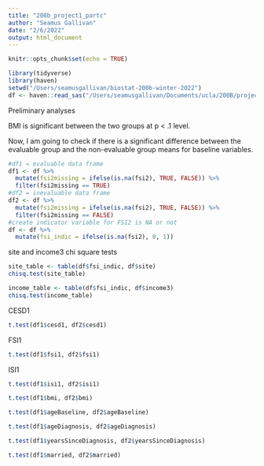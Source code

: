 ```yaml
---
title: "200b_project1_partc"
author: "Seamus Gallivan"
date: "2/6/2022"
output: html_document
---
```


```r
knitr::opts_chunk$set(echo = TRUE)
```

```r
library(tidyverse)
library(haven)
setwd("/Users/seamusgallivan/biostat-200b-winter-2022")
df <- haven::read_sas("/Users/seamusgallivan/Documents/ucla/200B/projects/ptw_project1.sas7bdat")
```


Preliminary analyses 

BMI is significant between the two groups at p < .1 level. 

Now, I am going to check if there is a significant difference between the evaluable group and the non-evaluable group means for baseline variables. 

```r
#df1 = evaluable data frame
df1 <- df %>% 
  mutate(fsi2missing = ifelse(is.na(fsi2), TRUE, FALSE)) %>% 
  filter(fsi2missing == TRUE)
#df2 = inevaluable data frame
df2 <- df %>% 
  mutate(fsi2missing = ifelse(is.na(fsi2), TRUE, FALSE)) %>% 
  filter(fsi2missing == FALSE)
#create indicator variable for FSI2 is NA or not
df <- df %>% 
  mutate(fsi_indic = ifelse(is.na(fsi2), 0, 1))
```

site and income3 chi square tests
```r
site_table <- table(df$fsi_indic, df$site)
chisq.test(site_table)

income_table <- table(df$fsi_indic, df$income3)
chisq.test(income_table)
```

CESD1
```r
t.test(df1$cesd1, df2$cesd1)
```

FSI1
```r
t.test(df1$fsi1, df2$fsi1)
```

ISI1
```r
t.test(df1$isi1, df2$isi1)
```

```r
t.test(df1$bmi, df2$bmi)
```

```r
t.test(df1$ageBaseline, df2$ageBaseline)
```

```r
t.test(df1$ageDiagnosis, df2$ageDiagnosis)
```

```r
t.test(df1$yearsSinceDiagnosis, df2$yearsSinceDiagnosis)
```

```r
t.test(df1$married, df2$married)
```

